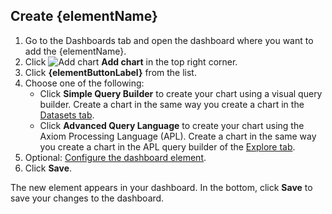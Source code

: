 ## Create {elementName}

1. Go to the Dashboards tab and open the dashboard where you want to add the {elementName}.
1. Click <img src="/doc-assets/icons/plus.svg" className="inline-icon" alt="Add chart" /> **Add chart** in the top right corner.
1. Click **{elementButtonLabel}** from the list.
1. Choose one of the following:
    - Click **Simple Query Builder** to create your chart using a visual query builder. Create a chart in the same way you create a chart in the [Datasets tab](/query-data/datasets).
    - Click **Advanced Query Language** to create your chart using the Axiom Processing Language (APL). Create a chart in the same way you create a chart in the APL query builder of the [Explore tab](/query-data/explore#create-a-query-using-apl).
1. Optional: [Configure the dashboard element](/dashboard-elements/configure).
1. Click **Save**.

The new element appears in your dashboard. In the bottom, click **Save** to save your changes to the dashboard.